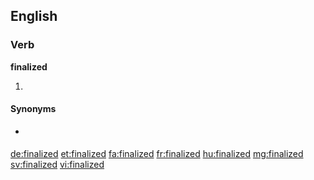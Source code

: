 ==English==

===Verb===
'''finalized'''

# {{past of|finalize}}

====Synonyms====
* {{l|en|engrossed}} {{qualifier|of a document}}

[[de:finalized]]
[[et:finalized]]
[[fa:finalized]]
[[fr:finalized]]
[[hu:finalized]]
[[mg:finalized]]
[[sv:finalized]]
[[vi:finalized]]